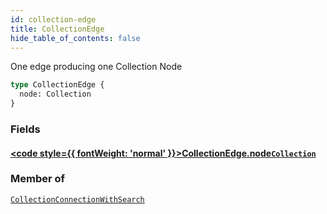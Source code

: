 ```yaml
---
id: collection-edge
title: CollectionEdge
hide_table_of_contents: false
---
```








One edge producing one Collection Node

```graphql
type CollectionEdge {
  node: Collection
}
```


### Fields

#### [<code style={{ fontWeight: 'normal' }}>CollectionEdge.<b>node</b></code>](#)<Bullet />[`Collection`](/demand/api/graphql-admin/reference/objects/collection) <Badge class="secondary" text="object"/>
> 
> 



### Member of

[`CollectionConnectionWithSearch`](/demand/api/graphql-admin/reference/objects/collection-connection-with-search)  <Badge class="secondary" text="object"/>




